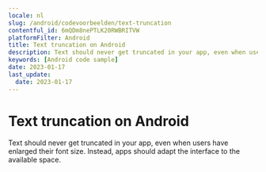 ```yaml
---
locale: nl
slug: /android/codevoorbeelden/text-truncation
contentful_id: 6mQDm8nePTLK20RWBRITVW
platformFilter: Android
title: Text truncation on Android
description: Text should never get truncated in your app, even when users have enlarged their font size.
keywords: [Android code sample]
date: 2023-01-17
last_update:
  date: 2023-01-17
---
```


# Text truncation on Android

Text should never get truncated in your app, even when users have enlarged their font size. Instead, apps should adapt the interface to the available space.

<CodeSample id="text-truncation" locale="nl" platform="android"/>
